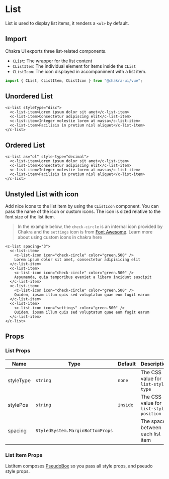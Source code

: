 
<SEO
  title="List"
  description="List is used to display list items"
/>

# List

List is used to display list items, it renders a `<ul>` by default.

<carbon-ad />

## Import

Chakra UI exports three list-related components.

- `CList`: The wrapper for the list content
- `CListItem`: The individual element for items inside the `CList`
- `CListIcon`: The icon displayed in accompaniment with a list item.

```js
import { CList, CListItem, CListIcon } from "@chakra-ui/vue";
```

## Unordered List

```vue live=true
<c-list styleType="disc">
  <c-list-item>Lorem ipsum dolor sit amet</c-list-item>
  <c-list-item>Consectetur adipiscing elit</c-list-item>
  <c-list-item>Integer molestie lorem at massa</c-list-item>
  <c-list-item>Facilisis in pretium nisl aliquet</c-list-item>
</c-list>
```

## Ordered List

```vue live=true
<c-list as="ol" style-type="decimal">
  <c-list-item>Lorem ipsum dolor sit amet</c-list-item>
  <c-list-item>Consectetur adipiscing elit</c-list-item>
  <c-list-item>Integer molestie lorem at massa</c-list-item>
  <c-list-item>Facilisis in pretium nisl aliquet</c-list-item>
</c-list>
```

## Unstyled List with icon

Add nice icons to the list item by using the `CListIcon` component. You can pass
the name of the icon or custom icons. The icon is sized relative to the font
size of the list item.

> In the example below, the `check-circle` is an internal icon provided by Chakra and the `settings` icon is from [Font Awesome](https://fontawesome). Learn more about using custom icons in chakra <nuxt-link to="/icon">here</nuxt-link>

```vue live=true
<c-list spacing="3">
  <c-list-item>
    <c-list-icon icon="check-circle" color="green.500" />
    Lorem ipsum dolor sit amet, consectetur adipisicing elit
  </c-list-item>
  <c-list-item>
    <c-list-icon icon="check-circle" color="green.500" />
    Assumenda, quia temporibus eveniet a libero incidunt suscipit
  </c-list-item>
  <c-list-item>
    <c-list-icon icon="check-circle" color="green.500" />
    Quidem, ipsam illum quis sed voluptatum quae eum fugit earum
  </c-list-item>
  <c-list-item>
    <c-list-icon icon="settings" color="green.500" />
    Quidem, ipsam illum quis sed voluptatum quae eum fugit earum
  </c-list-item>
</c-list>
```

## Props

### List Props

| Name      | Type                             | Default  | Description                             |
| --------- | -------------------------------- | -------- | --------------------------------------- |
| styleType | `string`                         | `none`   | The CSS value for `list-style-type`     |
| stylePos  | `string`                         | `inside` | The CSS value for `list-style-position` |
| spacing   | `StyledSystem.MarginBottomProps` |          | The space between each list item        |

### List Item Props

ListItem composes [PseudoBox](/pseudobox) so you pass all style props, and
pseudo style props.
